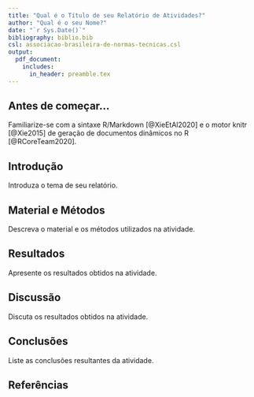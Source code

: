 ```yaml
---
title: "Qual é o Título de seu Relatório de Atividades?"
author: "Qual é o seu Nome?"
date: "`r Sys.Date()`"
bibliography: biblio.bib
csl: associacao-brasileira-de-normas-tecnicas.csl
output:
  pdf_document:
    includes:
      in_header: preamble.tex
---
```


## Antes de começar...

Familiarize-se com a sintaxe R/Markdown [@XieEtAl2020] e o motor knitr [@Xie2015] de geração de documentos dinâmicos no R [@RCoreTeam2020].


## Introdução

Introduza o tema de seu relatório.


## Material e Métodos

Descreva o material e os métodos utilizados na atividade.


## Resultados

Apresente os resultados obtidos na atividade.


## Discussão

Discuta os resultados obtidos na atividade.


## Conclusões

Liste as conclusões resultantes da atividade.


## Referências
